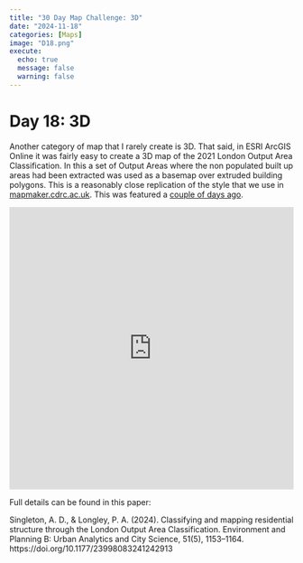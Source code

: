 ```yaml
---
title: "30 Day Map Challenge: 3D"
date: "2024-11-18"
categories: [Maps]
image: "D18.png"
execute:
  echo: true
  message: false
  warning: false
---
```


# Day 18: 3D

Another category of map that I rarely create is 3D. That said, in ESRI ArcGIS Online it was fairly easy to create a 3D map of the 2021 London Output Area Classification. In this a set of Output Areas where the non populated built up areas had been extracted was used as a basemap over extruded building polygons. This is a reasonably close replication of the style that we use in [mapmaker.cdrc.ac.uk](https://mapmaker.cdrc.ac.uk/#/london-oac). This was featured a [couple of days ago](https://www.alex-singleton.com/content/blog/2024-11-16-30DMC_Choropleth/).

<iframe src="https://uoliv.maps.arcgis.com/apps/instant/3dviewer/index.html?appid=35dee79e5c7f418b805f06b2d5a4530e" width="100%" height="500" frameborder="0" style="border:0" allowfullscreen>iFrames are not supported on this page.</iframe>

Full details can be found in this paper:

Singleton, A. D., & Longley, P. A. (2024). Classifying and mapping residential structure through the London Output Area Classification. Environment and Planning B: Urban Analytics and City Science, 51(5), 1153–1164. https://doi.org/10.1177/23998083241242913